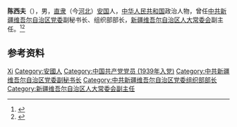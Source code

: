 '''陈西夫'''（{{bd|1924年||2007年|11月16日}}），男，[[直隶|直隶]]（今[[河北|河北]]）[[安国市|安国]]人，[[中华人民共和国|中华人民共和国]]政治人物，曾任[[中共新疆维吾尔自治区党委|中共新疆维吾尔自治区党委]]副秘书长、组织部部长，[[新疆维吾尔自治区人大常委会|新疆维吾尔自治区人大常委会]]副主任。<ref>{{Cite book|title=中华人民共和国职官志|author=何虎生, 李耀东, 向常福主编|publisher=中国社会出版社|year=2003|isbn=9787800883934|location=北京|pages=}}</ref><ref>{{Cite web|title=陈西夫|url=http://www.bddfz.com/?m=show&cid=125&id=1583|accessdate=2020-08-15|work=保定地方志}}</ref>

== 参考资料 ==
{{reflist}}

{{中国人物小作品}}

{{Authority control}}
{{DEFAULTSORT:Chen陈}}
[[Category:陈姓|Xi]]
[[Category:安國人|Category:安國人]]
[[Category:中国共产党党员_(1939年入党)|Category:中国共产党党员 (1939年入党)]]
[[Category:中共新疆维吾尔自治区党委副秘书长|Category:中共新疆维吾尔自治区党委副秘书长]]
[[Category:中共新疆维吾尔自治区党委组织部部长|Category:中共新疆维吾尔自治区党委组织部部长]]
[[Category:新疆维吾尔自治区人大常委会副主任|Category:新疆维吾尔自治区人大常委会副主任]]
